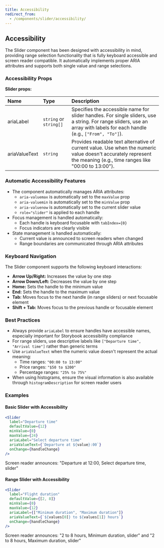 ```yaml
---
title: Accessibility
redirect_from:
  - /components/slider/accessibility/
---
```


## Accessibility

The Slider component has been designed with accessibility in mind, providing range selection functionality that is fully keyboard accessible and screen reader compatible. It automatically implements proper ARIA attributes and supports both single value and range selections.

### Accessibility Props

**Slider props:**

| Name          | Type                   | Description                                                                                                                                                               |
| :------------ | :--------------------- | :------------------------------------------------------------------------------------------------------------------------------------------------------------------------ |
| ariaLabel     | `string` or `string[]` | Specifies the accessible name for slider handles. For single sliders, use a string. For range sliders, use an array with labels for each handle (e.g., `["From", "To"]`). |
| ariaValueText | `string`               | Provides readable text alternative of current value. Use when the numeric value doesn't accurately represent the meaning (e.g., time ranges like "00:00 to 13:00").       |

### Automatic Accessibility Features

- The component automatically manages ARIA attributes:
  - `aria-valuemax` is automatically set to the `maxValue` prop
  - `aria-valuemin` is automatically set to the `minValue` prop
  - `aria-valuenow` is automatically set to the current slider value
  - `role="slider"` is applied to each handle
- Focus management is handled automatically:
  - Each handle is keyboard focusable with `tabIndex={0}`
  - Focus indicators are clearly visible
- State management is handled automatically:
  - Current value is announced to screen readers when changed
  - Range boundaries are communicated through ARIA attributes

### Keyboard Navigation

The Slider component supports the following keyboard interactions:

- **Arrow Up/Right:** Increases the value by one step
- **Arrow Down/Left:** Decreases the value by one step
- **Home:** Sets the handle to the minimum value
- **End:** Sets the handle to the maximum value
- **Tab:** Moves focus to the next handle (in range sliders) or next focusable element
- **Shift + Tab:** Moves focus to the previous handle or focusable element

### Best Practices

- Always provide `ariaLabel` to ensure handles have accessible names, especially important for Storybook accessibility compliance
- For range sliders, use descriptive labels like `["Departure time", "Arrival time"]` rather than generic terms
- Use `ariaValueText` when the numeric value doesn't represent the actual meaning:
  - Time ranges: `"00:00 to 13:00"`
  - Price ranges: `"$50 to $200"`
  - Percentage ranges: `"25% to 75%"`
- When using histograms, ensure the visual information is also available through `histogramDescription` for screen reader users

### Examples

#### Basic Slider with Accessibility

```jsx
<Slider
  label="Departure time"
  defaultValue={12}
  minValue={0}
  maxValue={24}
  ariaLabel="Select departure time"
  ariaValueText={`Departure at ${value}:00`}
  onChange={handleChange}
/>
```

Screen reader announces: "Departure at 12:00, Select departure time, slider"

#### Range Slider with Accessibility

```jsx
<Slider
  label="Flight duration"
  defaultValue={[2, 8]}
  minValue={0}
  maxValue={12}
  ariaLabel={["Minimum duration", "Maximum duration"]}
  ariaValueText={`${values[0]} to ${values[1]} hours`}
  onChange={handleChange}
/>
```

Screen reader announces: "2 to 8 hours, Minimum duration, slider" and "2 to 8 hours, Maximum duration, slider"
